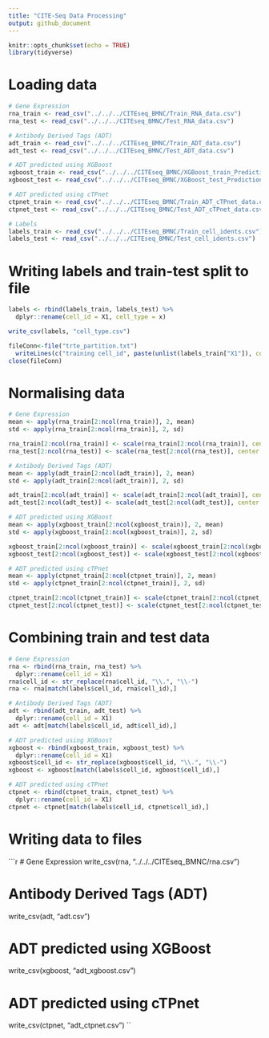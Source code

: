 ```yaml
---
title: "CITE-Seq Data Processing"
output: github_document
---
```


```r
knitr::opts_chunk$set(echo = TRUE)
library(tidyverse)
```

# Loading data
```r
# Gene Expression
rna_train <- read_csv("../../../CITEseq_BMNC/Train_RNA_data.csv")
rna_test <- read_csv("../../../CITEseq_BMNC/Test_RNA_data.csv")

# Antibody Derived Tags (ADT)
adt_train <- read_csv("../../../CITEseq_BMNC/Train_ADT_data.csv")
adt_test <- read_csv("../../../CITEseq_BMNC/Test_ADT_data.csv")

# ADT predicted using XGBoost
xgboost_train <- read_csv("../../../CITEseq_BMNC/XGBoost_train_Predictions.csv")
xgboost_test <- read_csv("../../../CITEseq_BMNC/XGBoost_test_Predictions.csv")

# ADT predicted using cTPnet
ctpnet_train <- read_csv("../../../CITEseq_BMNC/Train_ADT_cTPnet_data.csv")
ctpnet_test <- read_csv("../../../CITEseq_BMNC/Test_ADT_cTPnet_data.csv")

# Labels
labels_train <- read_csv("../../../CITEseq_BMNC/Train_cell_idents.csv")
labels_test <- read_csv("../../../CITEseq_BMNC/Test_cell_idents.csv")
```

# Writing labels and train-test split to file
```r
labels <- rbind(labels_train, labels_test) %>%
  dplyr::rename(cell_id = X1, cell_type = x)

write_csv(labels, "cell_type.csv")

fileConn<-file("trte_partition.txt")
  writeLines(c("training cell_id", paste(unlist(labels_train["X1"]), collapse = ","), "testing cell_id", paste(unlist(labels_test["X1"]), collapse = ",")), fileConn)
close(fileConn)
```

# Normalising data
```r
# Gene Expression
mean <- apply(rna_train[2:ncol(rna_train)], 2, mean)
std <- apply(rna_train[2:ncol(rna_train)], 2, sd)

rna_train[2:ncol(rna_train)] <- scale(rna_train[2:ncol(rna_train)], center = mean, scale = std)
rna_test[2:ncol(rna_test)] <- scale(rna_test[2:ncol(rna_test)], center = mean, scale = std)

# Antibody Derived Tags (ADT)
mean <- apply(adt_train[2:ncol(adt_train)], 2, mean)
std <- apply(adt_train[2:ncol(adt_train)], 2, sd)

adt_train[2:ncol(adt_train)] <- scale(adt_train[2:ncol(adt_train)], center = mean, scale = std)
adt_test[2:ncol(adt_test)] <- scale(adt_test[2:ncol(adt_test)], center = mean, scale = std)

# ADT predicted using XGBoost
mean <- apply(xgboost_train[2:ncol(xgboost_train)], 2, mean)
std <- apply(xgboost_train[2:ncol(xgboost_train)], 2, sd)

xgboost_train[2:ncol(xgboost_train)] <- scale(xgboost_train[2:ncol(xgboost_train)], center = mean, scale = std)
xgboost_test[2:ncol(xgboost_test)] <- scale(xgboost_test[2:ncol(xgboost_test)], center = mean, scale = std)

# ADT predicted using cTPnet
mean <- apply(ctpnet_train[2:ncol(ctpnet_train)], 2, mean)
std <- apply(ctpnet_train[2:ncol(ctpnet_train)], 2, sd)

ctpnet_train[2:ncol(ctpnet_train)] <- scale(ctpnet_train[2:ncol(ctpnet_train)], center = mean, scale = std)
ctpnet_test[2:ncol(ctpnet_test)] <- scale(ctpnet_test[2:ncol(ctpnet_test)], center = mean, scale = std)
```

# Combining train and test data
```r
# Gene Expression
rna <- rbind(rna_train, rna_test) %>%
  dplyr::rename(cell_id = X1)
rna$cell_id <- str_replace(rna$cell_id, "\\.", "\\-")
rna <- rna[match(labels$cell_id, rna$cell_id),]

# Antibody Derived Tags (ADT)
adt <- rbind(adt_train, adt_test) %>%
  dplyr::rename(cell_id = X1)
adt <- adt[match(labels$cell_id, adt$cell_id),]

# ADT predicted using XGBoost
xgboost <- rbind(xgboost_train, xgboost_test) %>%
  dplyr::rename(cell_id = X1)
xgboost$cell_id <- str_replace(xgboost$cell_id, "\\.", "\\-")
xgboost <- xgboost[match(labels$cell_id, xgboost$cell_id),]

# ADT predicted using cTPnet
ctpnet <- rbind(ctpnet_train, ctpnet_test) %>%
  dplyr::rename(cell_id = X1)
ctpnet <- ctpnet[match(labels$cell_id, ctpnet$cell_id),]
```

# Writing data to files
```r
# Gene Expression
write_csv(rna, "../../../CITEseq_BMNC/rna.csv")

# Antibody Derived Tags (ADT)
write_csv(adt, "adt.csv")

# ADT predicted using XGBoost
write_csv(xgboost, "adt_xgboost.csv")

# ADT predicted using cTPnet
write_csv(ctpnet, "adt_ctpnet.csv")
``